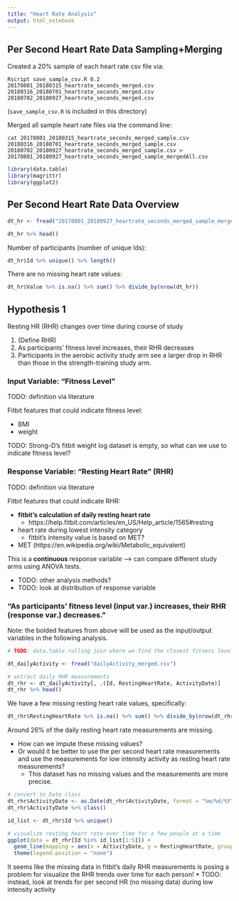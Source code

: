 ```yaml
---
title: "Heart Rate Analysis"
output: html_notebook
---
```


## Per Second Heart Rate Data Sampling+Merging
Created a 20% sample of each heart rate csv file via: 

`Rscript save_sample_csv.R 0.2 20170801_20180315_heartrate_seconds_merged.csv 20180316_20180701_heartrate_seconds_merged.csv 20180702_20180927_heartrate_seconds_merged.csv`

(`save_sample_csv.R` is included in this directory)

Merged all sample heart rate files via the command line:

`cat 20170801_20180315_heartrate_seconds_merged_sample.csv 20180316_20180701_heartrate_seconds_merged_sample.csv 20180702_20180927_heartrate_seconds_merged_sample.csv > 20170801_20180927_heartrate_seconds_merged_sample_mergedAll.csv`

```r
library(data.table)
library(magrittr)
library(ggplot2)
```

## Per Second Heart Rate Data Overview

```r
dt_hr <- fread("20170801_20180927_heartrate_seconds_merged_sample_mergedAll.csv")
```

```r
dt_hr %>% head()
```

Number of participants (number of unique Ids):
```r
dt_hr$Id %>% unique() %>% length()
```

There are no missing heart rate values:

```r
dt_hr$Value %>% is.na() %>% sum() %>% divide_by(nrow(dt_hr))
```

## Hypothesis 1
Resting HR (RHR) changes over time during course of study

1. (Define RHR)
2. As participants’ fitness level increases, their RHR decreases
3. Participants in the aerobic activity study arm see a larger drop in RHR than those in the strength-training study arm.

### Input Variable: "Fitness Level"
TODO: definition via literature

Fitbit features that could indicate fitness level:

* BMI
* weight

TODO: Strong-D's fitbit weight log dataset is empty, so what can we use to indicate fitness level?

### Response Variable: "Resting Heart Rate" (RHR)
TODO: definition via literature

Fitbit features that could indicate RHR:

* **fitbit's calculation of daily resting heart rate**
  * https://help.fitbit.com/articles/en_US/Help_article/1565#resting
* heart rate during lowest intensity category
  * fitbit's intensity value is based on MET?
* MET (https://en.wikipedia.org/wiki/Metabolic_equivalent)

This is a **continuous** response variable --> can compare different study arms using ANOVA tests.

* TODO: other analysis methods?
* TODO: look at distribution of response variable

### "As participants’ fitness level (input var.) increases, their RHR (response var.) decreases."
Note: the bolded features from above will be used as the input/output variables in the following analysis.

```r
# TODO: data.table rolling join where we find the closest fitness level to each resting heart rate measurement
```

```r
dt_dailyActivity <- fread("dailyActivity_merged.csv")
```

```r
# extract daily RHR measurements
dt_rhr <- dt_dailyActivity[, .(Id, RestingHeartRate, ActivityDate)]
dt_rhr %>% head()
```

We have a few missing resting heart rate values, specifically:

```r
dt_rhr$RestingHeartRate %>% is.na() %>% sum() %>% divide_by(nrow(dt_rhr))
```

Around 26% of the daily resting heart rate measurements are missing.

* How can we impute these missing values?
* Or would it be better to use the per second heart rate measurements and use the measurements for low intensity activity as resting heart rate measurements?
  * This dataset has no missing values and the measurements are more precise.

```r
# convert to Date class
dt_rhr$ActivityDate <- as.Date(dt_rhr$ActivityDate, format = "%m/%d/%Y")
dt_rhr$ActivityDate %>% class()
```

```r
id_list <- dt_rhr$Id %>% unique()
```

```r
# visualize resting heart rate over time for a few people at a time
ggplot(data = dt_rhr[Id %in% id_list[1:5]]) + 
  geom_line(mapping = aes(x = ActivityDate, y = RestingHeartRate, group = Id, color = Id)) +
  theme(legend.position = "none")
```

It seems like the missing data in fitbit's daily RHR measurements is posing a problem for visualize the RHR trends over time for each person!
* TODO: instead, look at trends for per second HR (no missing data) during low intensity activity



